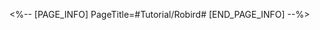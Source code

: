 <%-- [PAGE_INFO]
PageTitle=#Tutorial/Robird#
[END_PAGE_INFO] --%>
{{Tutorial
|sort      = 813501
|title     = Robird
|subtitle  = 
|type      = 
|about     = 
|image1    = Tutorial Robird 1.png{{subst:void|<!--$UPLOAD:<<SpriteOutput/TutorialPic/TutorialPage_813501.png>-<Tutorial Robird 1.png>-<Tutorial Files>>-->}}
|text1     = Every time a certain amount of {{Color|h|nobold=1|Peaches}} are cleared, randomly transforms a certain amount of fruits on the board to {{Color|h|nobold=1|Square Bombs}}.<br />When cleared, Square Bombs can detonate a {{Color|h|nobold=1|3&times;3}} square box area.
}}